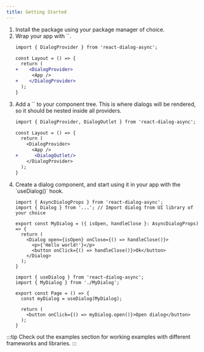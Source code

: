 ```yaml
---
title: Getting Started
---
```


<Steps>
<ol>
<li>
Install the package using your package manager of choice.

<PackageManagers pkg="react-dialog-async" />
</li>
<li>
Wrap your app with `<DialogProvider/>`.

```diff lang="tsx" title="Layout.tsx"
import { DialogProvider } from 'react-dialog-async';

const Layout = () => {
  return (
+    <DialogProvider>
      <App />
+    </DialogProvider>
  );
}
```
</li>
<li>
Add a `<DialogOutlet/>` to your component tree. This is where dialogs will be rendered, so it should be nested inside all providers.

```diff lang="tsx" title="Layout.tsx"
import { DialogProvider, DialogOutlet } from 'react-dialog-async';

const Layout = () => {
  return (
    <DialogProvider>
      <App />
+      <DialogOutlet/>
    </DialogProvider>
  );
}
```
</li>
<li>
Create a dialog component, and start using it in your app with the `useDialog()` hook.

```tsx title="MyDialog.tsx"
import { AsyncDialogProps } from 'react-dialog-async';
import { Dialog } from '...'; // Import dialog from UI library of your choice

export const MyDialog = ({ isOpen, handleClose }: AsyncDialogProps) => {
  return (
    <Dialog open={isOpen} onClose={() => handleClose()}>
      <p>{'Hello world!'}</p>
      <button onClick={() => handleClose()}>Ok</button>
    </Dialog>
  );
}
```


```tsx title="Page.tsx"
import { useDialog } from 'react-dialog-async';
import { MyDialog } from './MyDialog';

export const Page = () => {
  const myDialog = useDialog(MyDialog);

  return (
    <button onClick={() => myDialog.open()}>Open dialog</button>
  );
}
```
</li>
</ol>
</Steps>

:::tip
Check out the examples section for working examples with different frameworks and libraries.
:::
